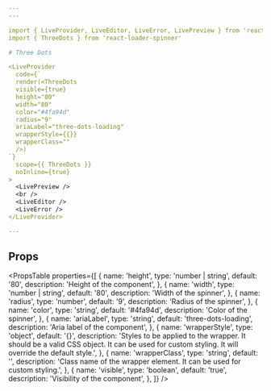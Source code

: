 ```yaml
---
---

import { LiveProvider, LiveEditor, LiveError, LivePreview } from 'react-live'
import { ThreeDots } from 'react-loader-spinner'

# Three Dots

<LiveProvider
  code={`
  render(<ThreeDots
  visible={true}
  height="80"
  width="80"
  color="#4fa94d"
  radius="9"
  ariaLabel="three-dots-loading"
  wrapperStyle={{}}
  wrapperClass=""
  />)
`}
  scope={{ ThreeDots }}
  noInline={true}
>
  <LivePreview />
  <br />
  <LiveEditor />
  <LiveError />
</LiveProvider>

---
```


## Props

<PropsTable
  properties={[
    {
      name: 'height',
      type: 'number | string',
      default: '80',
      description: 'Height of the component',
    },
    {
      name: 'width',
      type: 'number | string',
      default: '80',
      description: 'Width of the spinner',
    },
    {
      name: 'radius',
      type: 'number',
      default: '9',
      description: 'Radius of the spinner',
    },
    {
      name: 'color',
      type: 'string',
      default: '#4fa94d',
      description: 'Color of the spinner',
    },
    {
      name: 'ariaLabel',
      type: 'string',
      default: 'three-dots-loading',
      description: 'Aria label of the component',
    },
    {
      name: 'wrapperStyle',
      type: 'object',
      default: '{}',
      description:
        'Styles to be applied to the wrapper. It should be a valid CSS object. It can be used for custom styling. It will override the default style.',
    },
    {
      name: 'wrapperClass',
      type: 'string',
      default: '',
      description:
        'Class name of the wrapper element. It can be used for custom styling.',
    },
    {
      name: 'visible',
      type: 'boolean',
      default: 'true',
      description: 'Visibility of the component',
    },
  ]}
/>

